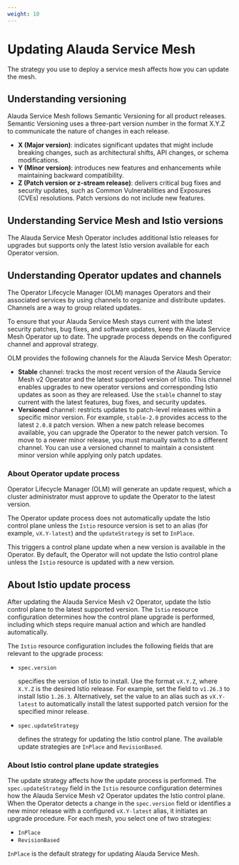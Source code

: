 ```yaml
---
weight: 10
---
```


# Updating Alauda Service Mesh

The strategy you use to deploy a service mesh affects how you can update the mesh.

## Understanding versioning

Alauda Service Mesh follows Semantic Versioning for all product releases. Semantic Versioning uses a three-part version number in the format X.Y.Z to communicate the nature of changes in each release.

- **X (Major version)**: indicates significant updates that might include breaking changes, such as architectural shifts, API changes, or schema modifications.
- **Y (Minor version)**: introduces new features and enhancements while maintaining backward compatibility.
- **Z (Patch version or z-stream release)**: delivers critical bug fixes and security updates, such as Common Vulnerabilities and Exposures (CVEs) resolutions. Patch versions do not include new features.

## Understanding Service Mesh and Istio versions

The Alauda Service Mesh Operator includes additional Istio releases for upgrades but supports only the latest Istio version available for each Operator version.

## Understanding Operator updates and channels

The Operator Lifecycle Manager (OLM) manages Operators and their associated services by using channels to organize and distribute updates. Channels are a way to group related updates.

To ensure that your Alauda Service Mesh stays current with the latest security patches, bug fixes, and software updates, keep the Alauda Service Mesh Operator up to date. The upgrade process depends on the configured channel and approval strategy.

OLM provides the following channels for the Alauda Service Mesh Operator:

- **Stable** channel: tracks the most recent version of the Alauda Service Mesh v2 Operator and the latest supported version of Istio. This channel enables upgrades to new operator versions and corresponding Istio updates as soon as they are released. Use the `stable` channel to stay current with the latest features, bug fixes, and security updates.
- **Versioned** channel: restricts updates to patch-level releases within a specific minor version. For example, `stable-2.0` provides access to the latest `2.0.8` patch version. When a new patch release becomes available, you can upgrade the Operator to the newer patch version. To move to a newer minor release, you must manually switch to a different channel. You can use a versioned channel to maintain a consistent minor version while applying only patch updates.

### About Operator update process

Operator Lifecycle Manager (OLM) will generate an update request, which a cluster administrator must approve to update the Operator to the latest version.

The Operator update process does not automatically update the Istio control plane unless the `Istio` resource version is set to an alias (for example, `vX.Y-latest`) and the `updateStrategy` is set to `InPlace`.

This triggers a control plane update when a new version is available in the Operator. By default, the Operator will not update the Istio control plane unless the `Istio` resource is updated with a new version.

## About Istio update process

After updating the Alauda Service Mesh v2 Operator, update the Istio control plane to the latest supported version. The `Istio` resource configuration determines how the control plane upgrade is performed, including which steps require manual action and which are handled automatically.

The `Istio` resource configuration includes the following fields that are relevant to the upgrade process:

- `spec.version`

  specifies the version of Istio to install. Use the format `vX.Y.Z`, where `X.Y.Z` is the desired Istio release.
  For example, set the field to `v1.26.3` to install Istio `1.26.3`.
  Alternatively, set the value to an alias such as `vX.Y-latest` to automatically install the latest supported patch version for the specified minor release.

- `spec.updateStrategy`

  defines the strategy for updating the Istio control plane. The available update strategies are `InPlace` and `RevisionBased`.

### About Istio control plane update strategies

The update strategy affects how the update process is performed. The `spec.updateStrategy` field in the `Istio` resource configuration determines how the Alauda Service Mesh v2 Operator updates the Istio control plane. When the Operator detects a change in the `spec.version` field or identifies a new minor release with a configured `vX.Y-latest` alias, it initiates an upgrade procedure. For each mesh, you select one of two strategies:

- `InPlace`
- `RevisionBased`

`InPlace` is the default strategy for updating Alauda Service Mesh.

